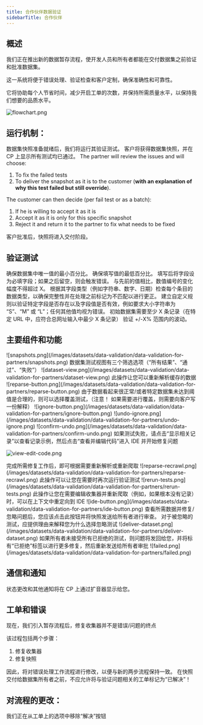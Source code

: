 ```yaml
---
title: 合作伙伴数据验证
sidebarTitle: 合作伙伴
---
```

## 概述
我们正在推出新的数据暂存流程，使开发人员和所有者都能在交付数据集之前验证和批准数据集。

这一系统将便于错误处理、验证检查和客户定制，确保准确性和可靠性。

它将协助每个人节省时间，减少开启工单的次数，并保持所需质量水平，以保持我们想要的品质水平。

![flowchart.png](/images/datasets/data-validation/data-validation-for-partners/flowchart.png)

## 运行机制：

数据集快照准备就绪后，我们将运行其验证测试。
<Tabs>
<Tab title="✅ 如果所有验证测试都没问题">
客户将获得数据集快照，并在 CP 上显示所有测试均已通过。
</Tab>
<Tab title="❌ 如果所有/部分验证测试失败">
The partner will review the issues and will choose:
1.  To fix the failed tests
2.  To deliver the snapshot as it is to the customer (**with an explanation of why this test failed but still override**).

The customer can then decide (per fail test or as a batch):
1.  If he is willing to accept it as it is
2.  Accept it as it is only for this specific snapshot
3.  Reject it and return it to the partner to fix what needs to be fixed

</Tab>
</Tabs>

客户批准后，快照将进入交付阶段。

## 验证测试
<AccordionGroup>
<Accordion title="独特性">
确保数据集中唯一值的最小百分比。
</Accordion>
<Accordion title="填写率">
确保填写值的最低百分比。
</Accordion>
<Accordion title="持久性验证">
填写后将字段设为必填字段；如果之后留空，则会触发错误。
</Accordion>
<Accordion title="数据稳定性">
与先前的值相比，数值编号的变化幅度不得超过 X。
</Accordion>
<Accordion title="类型验证">
根据其字段类型（例如字符串、数字、日期）检查每个条目的数据类型，以确保完整性并在处理之前标记为不匹配以进行更正。
</Accordion>
<Accordion title="架构和字段自定义验证">
建立自定义规则以验证特定字段是否存在以及字段值是否有效，例如要求大小字符串为 “S”、“M” 或 “L”；任何其他值均视为错误。
</Accordion>
<Accordion title="最低记录阈值">
初始数据集需要至少 X 条记录（在特定 URL 中，应符合总网址输入中最少 X 条记录）
</Accordion>
<Accordion title="数据大小波动阈值">
验证 +/-X% 范围内的波动。
</Accordion>
</AccordionGroup>

## **主要组件和功能**
<Frame caption="点击特定快照进行查看时">
![snapshots.png](/images/datasets/data-validation/data-validation-for-partners/snapshots.png)
</Frame>

<AccordionGroup>
<Accordion title="数据集测试视图">
数据集测试视图有三个筛选选项（“所有结果”、“通过”、“失败”）
![dataset-view.png](/images/datasets/data-validation/data-validation-for-partners/dataset-view.png)
</Accordion>

<Accordion title="“重新解析”按钮">
此操作让您可以重新解析缓存的数据
![reparse-button.png](/images/datasets/data-validation/data-validation-for-partners/reparse-button.png)
</Accordion>

<Accordion title="“忽略”按钮">
由于数据看起来很正常/或者特定数据集未达到阈值是合理的，则可以选择覆盖测试，（注意！ 如果需要进行覆盖，则需要向客户写一份解释）
<Frame>
![ignore-button.png](/images/datasets/data-validation/data-validation-for-partners/ignore-button.png)
![undo-ignore.png](/images/datasets/data-validation/data-validation-for-partners/undo-ignore.png)
</Frame>
<Frame>
![confirm-undo.png](/images/datasets/data-validation/data-validation-for-partners/confirm-undo.png)
</Frame>
</Accordion>

<Accordion title="“显示相关记录”和“查看和编辑代码”">
如果测试失败，请点击“显示相关记录”以查看记录示例，然后点击“查看并编辑代码”进入 IDE 并开始修复问题

![view-edit-code.png](/images/datasets/data-validation/data-validation-for-partners/view-edit-code.png)
</Accordion>

<Accordion title="“重新解析”或“重新爬取”按钮">
完成所需修复工作后，即可根据需要重新解析或重新爬取
![reparse-recrawl.png](/images/datasets/data-validation/data-validation-for-partners/reparse-recrawl.png)
</Accordion>

<Accordion title="重新运行测试">
此操作可以让您在需要时再次运行验证测试
![rerun-tests.png](/images/datasets/data-validation/data-validation-for-partners/rerun-tests.png)
</Accordion>

<Accordion title="IDE 按钮">
此操作让您在需要编辑收集器并重新爬取（例如，如果根本没有记录）时，可以在上下文中重定向到 IDE
![ide-button.png](/images/datasets/data-validation/data-validation-for-partners/ide-button.png)
</Accordion>

<Accordion title="“交付数据集”按钮">
查看所需数据并修复/忽略问题后，您应该点击此按钮并将快照发送给所有者进行审查。 对于被忽略的测试，应提供理由来解释您为什么选择忽略测试
![deliver-dataset.png](/images/datasets/data-validation/data-validation-for-partners/deliver-dataset.png)
</Accordion>

<Accordion title="已拒绝的测试">
如果所有者未接受所有已拒绝的测试，则问题将发回给您，并将标有“已拒绝”标签以进行更多修复，然后重新发送给所有者审批
![failed.png](/images/datasets/data-validation/data-validation-for-partners/failed.png)
</Accordion>
</AccordionGroup>

## 通信和通知
状态更改和其他通知将在 CP 上通过扩音器显示给您。

## 工单和错误
现在，我们引入暂存流程后，修复收集器并不是错误/问题的终点

该过程包括两个步骤：
1.  修复收集器
2.  修复快照

因此，将对错误处理工作流程进行修改，以便与新的两步流程保持一致。
<Note>在快照交付给数据集所有者之前，不应允许将与验证问题相关的工单标记为“已解决”！</Note>

## 对流程的更改：
我们正在从工单上的选项中移除“解决”按钮